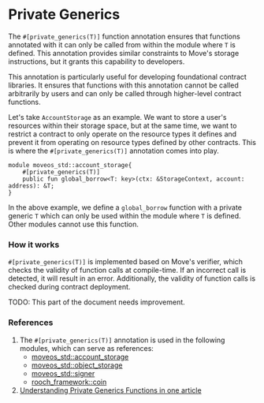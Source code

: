 # Private Generics


The `#[private_generics(T)]` function annotation ensures that functions annotated with it can only be called from within the module where `T` is defined. This annotation provides similar constraints to Move's storage instructions, but it grants this capability to developers.

This annotation is particularly useful for developing foundational contract libraries. It ensures that functions with this annotation cannot be called arbitrarily by users and can only be called through higher-level contract functions.

Let's take `AccountStorage` as an example. We want to store a user's resources within their storage space, but at the same time, we want to restrict a contract to only operate on the resource types it defines and prevent it from operating on resource types defined by other contracts. This is where the `#[private_generics(T)]` annotation comes into play.

```move
module moveos_std::account_storage{
    #[private_generics(T)]
    public fun global_borrow<T: key>(ctx: &StorageContext, account: address): &T;
}
```

In the above example, we define a `global_borrow` function with a private generic `T` which can only be used within the module where `T` is defined. Other modules cannot use this function.

### How it works

`#[private_generics(T)]` is implemented based on Move's verifier, which checks the validity of function calls at compile-time. If an incorrect call is detected, it will result in an error. Additionally, the validity of function calls is checked during contract deployment.

<Callout>
TODO: This part of the document needs improvement.
</Callout>

### References

1. The `#[private_generics(T)]` annotation is used in the following modules, which can serve as references:
   - [moveos_std::account_storage](https://github.com/rooch-network/rooch/blob/main/moveos/moveos-stdlib/moveos-stdlib/sources/account_storage.move)
   - [moveos_std::object_storage](https://github.com/rooch-network/rooch/blob/main/moveos/moveos-stdlib/moveos-stdlib/sources/object_storage.move)
   - [moveos_std::signer](https://github.com/rooch-network/rooch/blob/main/moveos/moveos-stdlib/moveos-stdlib/sources/signer.move)
   - [rooch_framework::coin](https://github.com/rooch-network/rooch/blob/main/crates/rooch-framework/sources/coin.move)
2. [Understanding Private Generics Functions in one article](../blog/read-private-generics-in-one-article.md)
